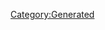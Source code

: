 {{Database/Costume/CostumeInfo
 |ID=114
 |DivaId=6
 |PrismCostumeId=14
 |Enabled=2
 |SkillId=3
 |EODICFLJAKO=False
 |AGBPBDODKBK=1
 |HMCOGDICFNB=1
 |LevelMax=5
 |HGBJODBCJDA=5
 |EGLDFPILJLG=0
 |GLEEPAFMPLO=True
 |IIELLEPEEFH=5890
}}
[[Category:Generated]]
